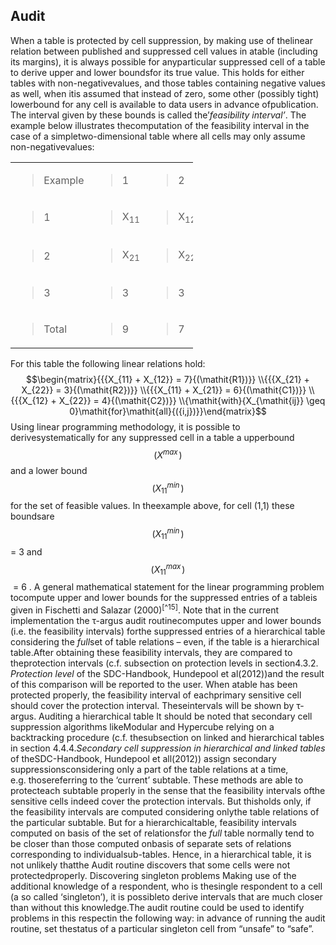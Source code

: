 ## Audit
When a table is protected by cell suppression, by making use of thelinear relation between published and suppressed cell values in atable (including its margins), it is always possible for anyparticular suppressed cell of a table to derive upper and lower boundsfor its true value. This holds for either tables with non-negativevalues, and those tables containing negative values as well, when itis assumed that instead of zero, some other (possibly tight) lowerbound for any cell is available to data users in advance ofpublication. The interval given by these bounds is called the'*feasibility interval'*. The example below illustrates thecomputation of the feasibility interval in the case of a simpletwo-dimensional table where all cells may only assume non-negativevalues:

+-----------+---------+---------+---------+
| > Example | > 1     | > 2     | > Total |
+-----------+---------+---------+---------+
| > 1       | > X~11~ | > X~12~ | > 7     |
+-----------+---------+---------+---------+
| > 2       | > X~21~ | > X~22~ | > 3     |
+-----------+---------+---------+---------+
| > 3       | > 3     | > 3     | > 6     |
+-----------+---------+---------+---------+
| > Total   | > 9     | > 7     | > 16    |
+-----------+---------+---------+---------+
For this table the following linear relations hold:
$$\begin{matrix}{{{X_{11} + X_{12}} = 7}{(\mathit{R1})}} \\{{{X_{21} + X_{22}} = 3}{(\mathit{R2})}} \\{{{X_{11} + X_{21}} = 6}{(\mathit{C1})}} \\{{{X_{12} + X_{22}} = 4}{(\mathit{C2})}} \\{\mathit{with}{X_{\mathit{ij}} \geq 0}\mathit{for}\mathit{all}{({i,j})}}\end{matrix}$$
Using linear programming methodology, it is possible to derivesystematically for any suppressed cell in a table a upperbound$$(X^{\mathit{\max}})$$and a lower bound$$(X_{11}^{\mathit{\min}})$$for the set of feasible values. In theexample above, for cell (1,1) these boundsare$$(X_{11}^{\mathit{\min}})$$ = 3 and$$(X_{11}^{\mathit{\max}})$$ = 6 .
A general mathematical statement for the linear programming problem tocompute upper and lower bounds for the suppressed entries of a tableis given in Fischetti and Salazar (2000)^[^15]^.
Note that in the current implementation the τ-argus audit routinecomputes upper and lower bounds (i.e. the feasibility intervals) forthe suppressed entries of a hierarchical table considering the *full*set of table relations -- even, if the table is a hierarchical table.After obtaining these feasibility intervals, they are compared to theprotection intervals (c.f. subsection on protection levels in section4.3.2. *Protection level* of the SDC-Handbook, Hundepool et al(2012))and the result of this comparison will be reported to the user. When atable has been protected properly, the feasibility interval of eachprimary sensitive cell should cover the protection interval. Theseintervals will be shown by τ-argus.
Auditing a hierarchical table
It should be noted that secondary cell suppression algorithms likeModular and Hypercube relying on a backtracking procedure (c.f. thesubsection on linked and hierarchical tables in section 4.4.4.*Secondary cell suppression in hierarchical and linked tables* of theSDC-Handbook, Hundepool et all(2012)) assign secondary suppressionsconsidering only a part of the table relations at a time, e.g. thosereferring to the 'current' subtable. These methods are able to protecteach subtable properly in the sense that the feasibility intervals ofthe sensitive cells indeed cover the protection intervals. But thisholds only, if the feasibility intervals are computed considering onlythe table relations of the particular subtable. But for a hierarchicaltable, feasibility intervals computed on basis of the set of relationsfor the *full *table normally tend to be closer than those computed onbasis of separate sets of relations corresponding to individualsub-tables. Hence, in a hierarchical table, it is not unlikely thatthe Audit routine discovers that some cells were not protectedproperly.
Discovering singleton problems
Making use of the additional knowledge of a respondent, who is thesingle respondent to a cell (a so called 'singleton'), it is possibleto derive intervals that are much closer than without this knowledge.The audit routine could be used to identify problems in this respectin the following way: in advance of running the audit routine, set thestatus of a particular singleton cell from "unsafe" to "safe".

